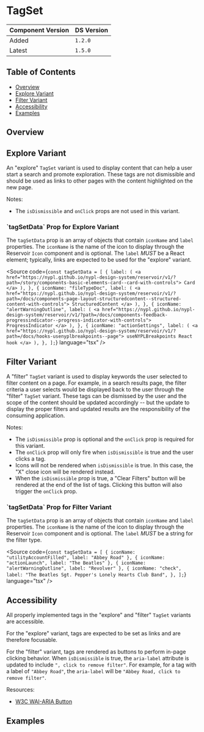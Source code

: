 

<Meta of={TagSetStories} />

# TagSet

| Component Version | DS Version |
| ----------------- | ---------- |
| Added             | `1.2.0`    |
| Latest            | `1.5.0`    |

## Table of Contents

- [Overview](#overview)
- [Explore Variant](#explore-variant)
- [Filter Variant](#filter-variant)
- [Accessibility](#accessibility)
- [Examples](#examples)

## Overview

<Description of={TagSetStories} />

## Explore Variant

An "explore" `TagSet` variant is used to display content that can help a user
start a search and promote exploration. These tags are not dismissible and
should be used as links to other pages with the content highlighted on the new
page.

Notes:

- The `isDismissible` and `onClick` props are not used in this variant.

<Canvas of={TagSetStories.ExploreVariant} />

<ArgTypes of={TagSetStories.ExploreVariant} />

### \`tagSetData\` Prop for Explore Variant

The `tagSetData` prop is an array of objects that contain `iconName` and `label`
properties. The `iconName` is the name of the icon to display through the
Reservoir `Icon` component and is optional. The `label` _MUST_ be a React
element; typically, links are expected to be used for the "explore" variant.

<Source
  code={`
const tagSetData = [
  {
    label: (
      <a href="https://nypl.github.io/nypl-design-system/reservoir/v1/?path=/story/components-basic-elements-card--card-with-controls">
        Card
      </a>
    ),
  },
  {
    iconName: "fileTypeDoc",
    label: (
      <a href="https://nypl.github.io/nypl-design-system/reservoir/v1/?path=/docs/components-page-layout-structuredcontent--structured-content-with-controls">
        StructuredContent
      </a>
    ),
  },
  {
    iconName: "alertWarningOutline",
    label: (
      <a href="https://nypl.github.io/nypl-design-system/reservoir/v1/?path=/docs/components-feedback-progressindicator--progress-indicator-with-controls">
        ProgressIndicator
      </a>
    ),
  },
  {
    iconName: "actionSettings",
    label: (
      <a href="https://nypl.github.io/nypl-design-system/reservoir/v1/?path=/docs/hooks-usenyplbreakpoints--page">
        useNYPLBreakpoints React hook
      </a>
    ),
  },
];
`}
  language="tsx"
/>

## Filter Variant

A "filter" `TagSet` variant is used to display keywords the user selected to
filter content on a page. For example, in a search results page, the filter
criteria a user selects would be displayed back to the user through the "filter"
`TagSet` variant. These tags can be dismissed by the user and the scope of the
content should be updated accordingly -- but the update to display the proper
filters and updated results are the responsibility of the consuming application.

Notes:

- The `isDismissible` prop is optional and the `onClick` prop is required for
  this variant.
- The `onClick` prop will only fire when `isDismissible` is true and the user
  clicks a tag.
- Icons will not be rendered when `isDismissible` is true. In this case, the "X"
  close icon will be rendered instead.
- When the `isDismissible` prop is true, a "Clear Filters" button will be
  rendered at the end of the list of tags. Clicking this button will also
  trigger the `onClick` prop.

<Canvas of={TagSetStories.FilterVariant} />

<ArgTypes of={TagSetStories.FilterVariant} />

### \`tagSetData\` Prop for Filter Variant

The `tagSetData` prop is an array of objects that contain `iconName` and `label`
properties. The `iconName` is the name of the icon to display through the
Reservoir `Icon` component and is optional. The `label` _MUST_ be a string for
the filter type.

<Source
  code={`
const tagSetData = [
  { iconName: "utilityAccountFilled", label: "Abbey Road" },
  { iconName: "actionLaunch", label: "The Beatles" },
  { iconName: "alertWarningOutline", label: "Revolver" },
  {
    iconName: "check",
    label: "The Beatles Sgt. Pepper's Lonely Hearts Club Band",
  },
];
`}
  language="tsx"
/>

## Accessibility

All properly implemented tags in the "explore" and "filter" `TagSet` variants
are accessible.

For the "explore" variant, tags are expected to be set as links and are
therefore focusable.

For the "filter" variant, tags are rendered as buttons to perform in-page
clicking behavior. When `isDismissible` is true, the `aria-label` attribute is
updated to include `", click to remove filter"`. For example, for a tag with a
label of `"Abbey Road"`, the `aria-label` will be `"Abbey Road, click to remove filter"`.

Resources:

- [W3C WAI-ARIA Button](https://www.w3.org/WAI/ARIA/apg/patterns/button/)

## Examples

<Canvas of={TagSetStories.FormattingExamples} />
